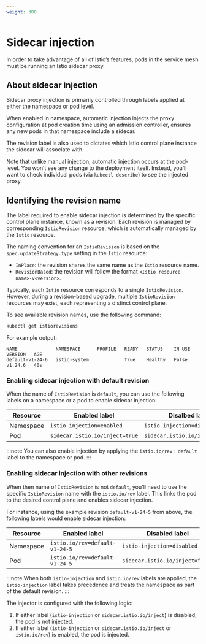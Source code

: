```yaml
---
weight: 300
---
```


# Sidecar injection

In order to take advantage of all of Istio’s features, pods in the service mesh must be running an Istio sidecar proxy.

## About sidecar injection

Sidecar proxy injection is primarily controlled through labels applied at either the namespace or pod level.

When enabled in namespace, automatic injection injects the proxy configuration at pod creation time using an admission controller,
ensures any new pods in that namespace include a sidecar.

The revision label is also used to dictates which Istio control plane instance the sidecar will associate with.

Note that unlike manual injection, automatic injection occurs at the pod-level. You won’t see any change to the deployment itself.
Instead, you’ll want to check individual pods (via `kubectl describe`) to see the injected proxy.

## Identifying the revision name

The label required to enable sidecar injection is determined by the specific control plane instance, known as a revision.
Each revision is managed by corresponding `IstioRevision` resource, which is automatically managed by the `Istio` resource.

The naming convention for an `IstioRevision` is based on the `spec.updateStrategy.type` setting in the `Istio` resource:

- `InPlace`: the revision shares the same name as the `Istio` resource name.
- `RevisionBased`: the revision will follow the format `<Istio resource name>-v<version>`.

Typically, each `Istio` resource corresponds to a single `IstioRevision`.
However, during a revision-based upgrade, multiple `IstioRevision` resources may exist, each representing a distinct control plane.

To see available revision names, use the following command:

```bash
kubectl get istiorevisions
```

For example output:

```
NAME              NAMESPACE      PROFILE   READY   STATUS    IN USE   VERSION   AGE
default-v1-24-6   istio-system             True    Healthy   False    v1.24.6   40s
```

### Enabling sidecar injection with default revision

When the name of `IstioRevision` is `default`, you can use the following labels on a namespace or a pod to enable sidecar injection:

| **Resource** | **Enabled label**              | **Disalbed label**              |
| ------------ | ------------------------------ | ------------------------------- |
| Namespace    | `istio-injection=enabled`      | `istio-injection=disabled`      |
| Pod          | `sidecar.istio.io/inject=true` | `sidecar.istio.io/inject=false` |

:::note
You can also enable injection by applying the `istio.io/rev: default` label to the namespace or pod.
:::

### Enabling sidecar injection with other revisions

When then name of `IstioRevision` is not `default`, you'll need to use the specific `IstioRevision` name with the `istio.io/rev` label.
This links the pod to the desired control plane and enables sidecar injection.

For instance, using the example revision `default-v1-24-5` from above, the following labels would enable sidecar injection:

| **Resource** | **Enabled label**              | **Disabled label**              |
| ------------ | ------------------------------ | ------------------------------- |
| Namespace    | `istio.io/rev=default-v1-24-5` | `istio-injection=disabled`      |
| Pod          | `istio.io/rev=default-v1-24-5` | `sidecar.istio.io/inject=false` |

:::note
When both `istio-injection` and `istio.io/rev` labels are applied, the `istio-injection` label takes precedence and treats the namespace as part of the default revision.
:::

The injector is configured with the following logic:

1. If either label (`istio-injection` or `sidecar.istio.io/inject`) is disabled, the pod is not injected.
2. If either label (`istio-injection` or `sidecar.istio.io/inject` or `istio.io/rev`) is enabled, the pod is injected.
